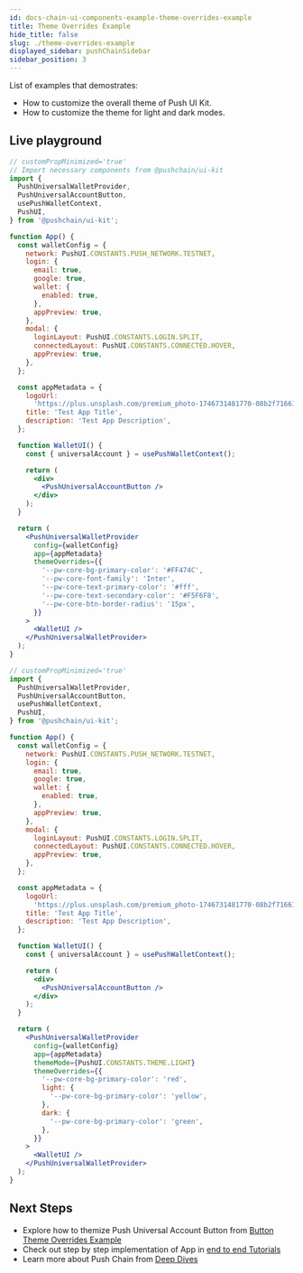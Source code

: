```yaml
---
id: docs-chain-ui-components-example-theme-overrides-example
title: Theme Overrides Example
hide_title: false
slug: ./theme-overrides-example
displayed_sidebar: pushChainSidebar
sidebar_position: 3
---
```


<head>
  <title>{`Theme Overrides Example | Customizations | UI Kit | Push Chain Docs`}</title>
</head>


<!-- Content Start -->

List of examples that demostrates:
- How to customize the overall theme of Push UI Kit.
- How to customize the theme for light and dark modes.

## Live playground

<Tabs className="liveplaytab" groupId="theme-overrides-example">
  <TabItem value="basic" label="Basic" default>

```jsx live
// customPropMinimized='true'
// Import necessary components from @pushchain/ui-kit
import {
  PushUniversalWalletProvider,
  PushUniversalAccountButton,
  usePushWalletContext,
  PushUI,
} from '@pushchain/ui-kit';

function App() {
  const walletConfig = {
    network: PushUI.CONSTANTS.PUSH_NETWORK.TESTNET,
    login: {
      email: true,
      google: true,
      wallet: {
        enabled: true,
      },
      appPreview: true,
    },
    modal: {
      loginLayout: PushUI.CONSTANTS.LOGIN.SPLIT,
      connectedLayout: PushUI.CONSTANTS.CONNECTED.HOVER,
      appPreview: true,
    },
  };

  const appMetadata = {
    logoUrl:
      'https://plus.unsplash.com/premium_photo-1746731481770-08b2f71661d0?q=80&w=2671&auto=format&fit=crop&ixlib=rb-4.1.0&ixid=M3wxMjA3fDB8MHxwaG90by1wYWdlfHx8fGVufDB8fHx8fA%3D%3D',
    title: 'Test App Title',
    description: 'Test App Description',
  };

  function WalletUI() {
    const { universalAccount } = usePushWalletContext();

    return (
      <div>
        <PushUniversalAccountButton />
      </div>
    );
  }

  return (
    <PushUniversalWalletProvider
      config={walletConfig}
      app={appMetadata}
      themeOverrides={{
        '--pw-core-bg-primary-color': '#FF474C',
        '--pw-core-font-family': 'Inter',
        '--pw-core-text-primary-color': '#fff',
        '--pw-core-text-secondary-color': '#F5F6F8',
        '--pw-core-btn-border-radius': '15px',
      }}
    >
      <WalletUI />
    </PushUniversalWalletProvider>
  );
}
```
</TabItem>

<TabItem value="light_dark" label="Light / Dark">

```jsx live
// customPropMinimized='true'
import {
  PushUniversalWalletProvider,
  PushUniversalAccountButton,
  usePushWalletContext,
  PushUI,
} from '@pushchain/ui-kit';

function App() {
  const walletConfig = {
    network: PushUI.CONSTANTS.PUSH_NETWORK.TESTNET,
    login: {
      email: true,
      google: true,
      wallet: {
        enabled: true,
      },
      appPreview: true,
    },
    modal: {
      loginLayout: PushUI.CONSTANTS.LOGIN.SPLIT,
      connectedLayout: PushUI.CONSTANTS.CONNECTED.HOVER,
      appPreview: true,
    },
  };

  const appMetadata = {
    logoUrl:
      'https://plus.unsplash.com/premium_photo-1746731481770-08b2f71661d0?q=80&w=2671&auto=format&fit=crop&ixlib=rb-4.1.0&ixid=M3wxMjA3fDB8MHxwaG90by1wYWdlfHx8fGVufDB8fHx8fA%3D%3D',
    title: 'Test App Title',
    description: 'Test App Description',
  };

  function WalletUI() {
    const { universalAccount } = usePushWalletContext();

    return (
      <div>
        <PushUniversalAccountButton />
      </div>
    );
  }

  return (
    <PushUniversalWalletProvider
      config={walletConfig}
      app={appMetadata}
      themeMode={PushUI.CONSTANTS.THEME.LIGHT}
      themeOverrides={{
        '--pw-core-bg-primary-color': 'red',
        light: {
          '--pw-core-bg-primary-color': 'yellow',
        },
        dark: {
          '--pw-core-bg-primary-color': 'green',
        },
      }}
    >
      <WalletUI />
    </PushUniversalWalletProvider>
  );
}
```

</TabItem>

</Tabs>

## Next Steps
- Explore how to themize Push Universal Account Button from [Button Theme Overrides Example](/docs/chain/ui-kit/examples/button-theme-overrides-example)
- Check out step by step implementation of App in [end to end Tutorials](/docs/chain/tutorials)
- Learn more about Push Chain from [Deep Dives](/docs/chain/deep-dives)